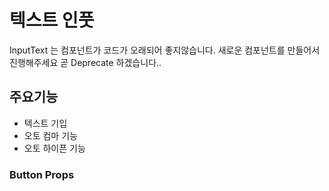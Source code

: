
# 텍스트 인풋

InputText 는 컴포넌트가
코드가 오래되어 좋지않습니다.
새로운 컴포넌트를 만들어서 진행해주세요 곧 Deprecate 하겠습니다..

## 주요기능

- 텍스트 기입
- 오토 컴마 기능
- 오토 하이픈 기능

### Button Props

<Props of={TypeInputText} />
